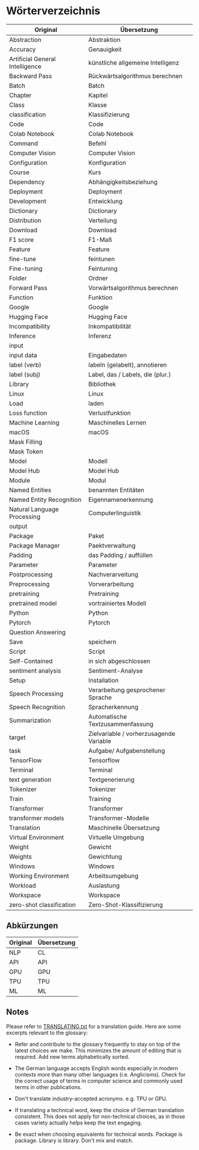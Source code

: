 # Wörterverzeichnis

| Original                    | Übersetzung                     |
|-----------------------------|---------------------------------|
| Abstraction                 | Abstraktion                     |
| Accuracy                    | Genauigkeit                     |
| Artificial General Intelligence | künstliche allgemeine Intelligenz
| Backward Pass               | Rückwärtsalgorithmus berechnen  |
| Batch                       | Batch                           |
| Chapter                     | Kapitel                         |
| Class                       | Klasse                          |
| classification              | Klassifizierung
| Code                        | Code                            |
| Colab Notebook              | Colab Notebook                  |
| Command                     | Befehl                          |
| Computer Vision             | Computer Vision
| Configuration               | Konfiguration                   |
| Course                      | Kurs                            |
| Dependency                  | Abhängigkeitsbeziehung          |
| Deployment                  | Deployment                      |
| Development                 | Entwicklung                     |
| Dictionary                  | Dictionary                      |
| Distribution                | Verteilung                      |
| Download                    | Download                        |
| F1 score                    | F1-Maß                          |
| Feature                     | Feature                         |
| fine-tune                   | feintunen                       |
| Fine-tuning                 | Feintuning                      |
| Folder                      | Ordner                          |
| Forward Pass                | Vorwärtsalgorithmus berechnen   |
| Function                    | Funktion                        |
| Google                      | Google                          |
| Hugging Face                | Hugging Face                    |
| Incompatibility             | Inkompatibilität                |
| Inference                   | Inferenz                        |
| input
| input data                  | Eingabedaten
| label (verb)                | labeln (gelabelt), annotieren
| label (subj)                | Label, das / Labels, die (plur.)|
| Library                     | Bibliothek                      |
| Linux                       | Linux                           |
| Load                        | laden                           |
| Loss function               | Verlustfunktion                 |
| Machine Learning            | Maschinelles Lernen             |
| macOS                       | macOS                           |
| Mask Filling
| Mask Token
| Model                       | Modell                          |
| Model Hub                   | Model Hub                       |
| Module                      | Modul                           |
| Named Entities              | benannten Entitäten
| Named Entity Recognition    | Eigennamenerkennung
| Natural Language Processing | Computerlinguistik              |
| output
| Package                     | Paket                           |
| Package Manager             | Paektverwaltung                 |
| Padding                     | das Padding / auffüllen         |
| Parameter                   | Parameter                       |
| Postprocessing              | Nachverarveitung
| Preprocessing               | Vorverarbeitung
| pretraining                 | Pretraining
| pretrained model            | vortrainiertes Modell
| Python                      | Python                          |
| Pytorch                     | Pytorch                         |
| Question Answering
| Save                        | speichern                       |
| Script                      | Script                          |
| Self-Contained              | in sich abgeschlossen           |
| sentiment analysis          | Sentiment-Analyse
| Setup                       | Installation                    |
| Speech Processing           | Verarbeitung gesprochener Sprache
| Speech Recognition          | Spracherkennung
| Summarization               | Automatische Textzusammenfassung|
| target                      | Zielvariable / vorherzusagende Variable
| task                        | Aufgabe/ Aufgabenstellung
| TensorFlow                  | Tensorflow                      |
| Terminal                    | Terminal                        |
| text generation             | Textgenerierung
| Tokenizer                   | Tokenizer                       |
| Train                       | Training                        |
| Transformer                 | Transformer                     |
| transformer models          | Transformer-Modelle
| Translation                 | Maschinelle Übersetzung
| Virtual Environment         | Virtuelle Umgebung              |
| Weight                      | Gewicht                         |
| Weights                     | Gewichtung                      |
| Windows                     | Windows                         |
| Working Environment         | Arbeitsumgebung                 |
| Workload                    | Auslastung                      |
| Workspace                   | Workspace                       |
| zero-shot classification    | Zero-Shot-Klassifizierung
      

## Abkürzungen

| Original  | Übersetzung |
|-----------|-------------|
| NLP       | CL          |
| API       | API         |
| GPU       | GPU         |
| TPU       | TPU         |
| ML        | ML          |

## Notes

Please refer to [TRANSLATING.txt](/chapters/de/TRANSLATING.txt) for a translation guide. Here are some excerpts relevant to the glossary:

- Refer and contribute to the glossary frequently to stay on top of the latest
  choices we make. This minimizes the amount of editing that is required.
  Add new terms alphabetically sorted.

- The German language accepts English words especially in modern contexts more 
    than many other languages (i.e. Anglicisms). Check for the correct usage of 
    terms in computer science and commonly used terms in other publications.

- Don't translate industry-accepted acronyms. e.g. TPU or GPU.

- If translating a technical word, keep the choice of German translation consistent.
   This does not apply for non-technical choices, as in those cases variety actually
   helps keep the text engaging.

- Be exact when choosing equivalents for technical words. Package is package.
  Library is library. Don't mix and match.

